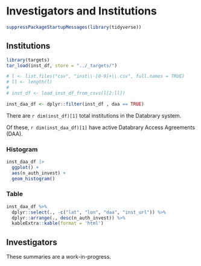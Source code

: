 # Investigators and Institutions

```r
suppressPackageStartupMessages(library(tidyverse))
```


## Institutions

```r
library(targets)
tar_load(inst_df, store = "../_targets/")

# l <- list.files("csv", "inst\\-[0-9]+\\.csv", full.names = TRUE)
# ll <- length(l)
# 
# inst_df <- load_inst_df_from_csvs(l[2:ll])

inst_daa_df <- dplyr::filter(inst_df , daa == TRUE)
```

There are `r dim(inst_df)[1]` total institutions in the Databrary system.

Of these, `r dim(inst_daa_df)[1]` have active Databrary Access Agreements (DAA).

### Histogram

```r
inst_daa_df |>
  ggplot() +
  aes(n_auth_invest) +
  geom_histogram()
```

### Table

```r
inst_daa_df %>%
  dplyr::select(., -c("lat", "lon", "daa", "inst_url")) %>%
  dplyr::arrange(., desc(n_auth_invest)) %>%
  kableExtra::kable(format = 'html')
```

## Investigators

::: {.rmdnote}

These summaries are a work-in-progress.

:::


